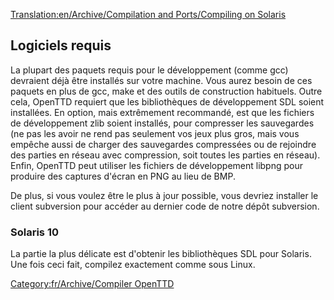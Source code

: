 [[Translation:en/Archive/Compilation and Ports/Compiling on Solaris]]


==Logiciels requis==

La plupart des paquets requis pour le développement (comme gcc) devraient déjà être installés sur votre machine. Vous aurez besoin de ces paquets en plus de gcc, make et des outils de construction habituels.
Outre cela, OpenTTD requiert que les bibliothèques de développement SDL soient installées. En option, mais extrêmement recommandé, est que les fichiers de développement zlib soient installés, pour compresser les sauvegardes (ne pas les avoir ne rend pas seulement vos jeux plus gros, mais vous empêche aussi de charger des sauvegardes compressées ou de rejoindre des parties en réseau avec compression, soit toutes les parties en réseau).
Enfin, OpenTTD peut utiliser les fichiers de développement libpng pour produire des captures d'écran en PNG au lieu de BMP.

De plus, si vous voulez être le plus à jour possible, vous devriez installer le client subversion pour accéder au dernier code de notre dépôt subversion.

=== Solaris 10 ===

La partie la plus délicate est d'obtenir les bibliothèques SDL pour Solaris.
Une fois ceci fait, compilez exactement comme sous Linux.

[[Category:fr/Archive/Compiler OpenTTD]]